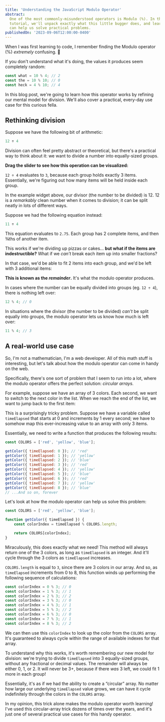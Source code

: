 ```yaml
---
title: 'Understanding the JavaScript Modulo Operator'
abstract:
  One of the most commonly-misunderstood operators is Modulo (%). In this
  tutorial, we'll unpack exactly what this little bugger does, and learn how it
  can help us solve practical problems.
publishedOn: '2023-09-06T12:00:00-0400'
---
```


When I was first learning to code, I remember finding the Modulo operator (%)
_extremely_ confusing. 😬

If you don't understand what it's doing, the values it produces seem completely
random:

```js
const what = 10 % 4; // 2
const the = 10 % 10; // 0
const heck = 4 % 10; // 4
```

In this blog post, we're going to learn how this operator works by refining our
mental model for division. We'll also cover a practical, every-day use case for
this curious fella.

## Rethinking division

Suppose we have the following bit of arithmetic:

```js
12 ÷ 4
```

Division can often feel pretty abstract or theoretical, but there's a practical
way to think about it: we want to divide a number into equally-sized groups.

**Drag the slider to see how this operation can be visualized:**

<DivisionGroupsDemo />

`12 ÷ 4` evaluates to `3`, because each group holds exactly 3 items.
Essentially, we're figuring out how many items will be held inside each group.

In the example widget above, our divisor (the number to be divided) is 12. 12 is
a _remarkably_ clean number when it comes to division; it can be split neatly in
lots of different ways.

Suppose we had the following equation instead:

```js
11 ÷ 4
```

This equation evaluates to `2.75`. Each group has 2 complete items, and then
¾ths of another item.

This works if we're dividing up pizzas or cakes… **but what if the items are
indestructible?** What if we _can't_ break each item up into smaller fractions?

In that case, we'd be able to fit 2 items into each group, and we'd be left with
3 additional items:

<DivisionGroupsDemo
	includeRemainderArea={true}
	numOfItems={11}
	initialNumOfGroups={4}
/>

**This is known as the _remainder_.** It's what the modulo operator produces.

In cases where the number can be equally divided into groups (eg. `12 ÷ 4`),
there is nothing left over:

```js
12 % 4; // 0
```

In situations where the divisor (the number to be divided) _can't_ be split
equally into groups, the modulo operator lets us know how much is left over:

```js
11 % 4; // 3
```

## A real-world use case

So, I'm not a mathematician, I'm a web developer. All of this math stuff is
interesting, but let's talk about how the modulo operator can come in handy on
the web.

Specifically, there's one sort of problem that I seem to run into a lot, where
the modulo operator offers the perfect solution: _circular arrays._

For example, suppose we have an array of 3 colors. Each second, we want to
switch to the next color in the list. When we reach the end of the list, we want
to jump back to the first item:

<CircularColorsDemo />

This is a surprisingly tricky problem. Suppose we have a variable called
`timeElapsed` that starts at 0 and increments by 1 every second; we have to
somehow map this ever-increasing value to an array with only 3 items.

Essentially, we need to write a function that produces the following results:

```js
const COLORS = ['red', 'yellow', 'blue'];

getColor({ timeElapsed: 0 }); // 'red'
getColor({ timeElapsed: 1 }); // 'yellow'
getColor({ timeElapsed: 2 }); // 'blue'
getColor({ timeElapsed: 3 }); // 'red'
getColor({ timeElapsed: 4 }); // 'yellow'
getColor({ timeElapsed: 5 }); // 'blue'
getColor({ timeElapsed: 6 }); // 'red'
getColor({ timeElapsed: 7 }); // 'yellow'
getColor({ timeElapsed: 8 }); // 'blue'
// ...And so on, forever
```

Let's look at how the modulo operator can help us solve this problem:

```js
const COLORS = ['red', 'yellow', 'blue'];

function getColor({ timeElapsed }) {
	const colorIndex = timeElapsed % COLORS.length;

	return COLORS[colorIndex];
}
```

Miraculously, this does exactly what we need! This method will always return one
of the 3 colors, as long as `timeElapsed` is an integer. And it'll cycle through
the 3 colors as `timeElapsed` increases.

`COLORS.length` is equal to `3`, since there are 3 colors in our array. And so,
as `timeElapsed` increments from 0 to 8, this function winds up performing the
following sequence of calculations:

```js
const colorIndex = 0 % 3; // 0
const colorIndex = 1 % 3; // 1
const colorIndex = 2 % 3; // 2
const colorIndex = 3 % 3; // 0
const colorIndex = 4 % 3; // 1
const colorIndex = 5 % 3; // 2
const colorIndex = 6 % 3; // 0
const colorIndex = 7 % 3; // 1
const colorIndex = 8 % 3; // 2
```

We can then use this `colorIndex` to look up the color from the `COLORS` array.
It's guaranteed to always cycle within the range of available indexes for that
array.

To understand why this works, it's worth remembering our new model for division:
we're trying to divide `timeElapsed` into 3 equally-sized groups, without any
fractional or decimal values. The remainder will always be either 0, 1, or 2. It
will never be 3+, because if there _was_ 3 left, we could fit 1 more in each
group!

Essentially, it's as if we had the ability to create a “circular” array. No
matter how large our underlying `timeElapsed` value grows, we can have it cycle
indefinitely through the colors in the `COLORS` array.

In my opinion, this trick alone makes the modulo operator worth learning! I've
used this circular-array trick dozens of times over the years, and it's just one
of several practical use cases for this handy operator.
